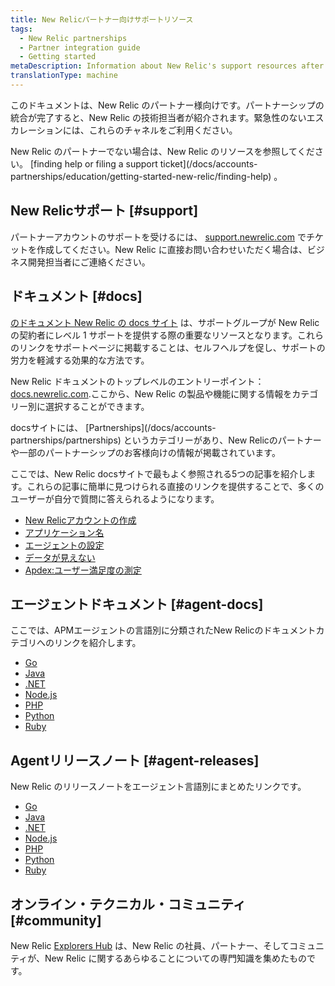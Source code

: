 ```yaml
---
title: New Relicパートナー向けサポートリソース
tags:
  - New Relic partnerships
  - Partner integration guide
  - Getting started
metaDescription: Information about New Relic's support resources after the partner integration is completed.
translationType: machine
---
```


このドキュメントは、New Relic のパートナー様向けです。パートナーシップの統合が完了すると、New Relic の技術担当者が紹介されます。緊急性のないエスカレーションには、これらのチャネルをご利用ください。

<Callout variant="tip">
  New Relic のパートナーでない場合は、New Relic のリソースを参照してください。 [finding help or filing a support ticket](/docs/accounts-partnerships/education/getting-started-new-relic/finding-help) 。
</Callout>

## New Relicサポート [#support]

パートナーアカウントのサポートを受けるには、 [support.newrelic.com](https://support.newrelic.com/) でチケットを作成してください。New Relic に直接お問い合わせいただく場合は、ビジネス開発担当者にご連絡ください。

## ドキュメント [#docs]

[のドキュメント New Relic の docs サイト](https://docs.newrelic.com) は、サポートグループが New Relic の契約者にレベル 1 サポートを提供する際の重要なリソースとなります。これらのリンクをサポートページに掲載することは、セルフヘルプを促し、サポートの労力を軽減する効果的な方法です。

New Relic ドキュメントのトップレベルのエントリーポイント： [docs.newrelic.com](https://docs.newrelic.com).ここから、New Relic の製品や機能に関する情報をカテゴリー別に選択することができます。

<Callout variant="tip">
  docsサイトには、 [Partnerships](/docs/accounts-partnerships/partnerships) というカテゴリーがあり、New Relicのパートナーや一部のパートナーシップのお客様向けの情報が掲載されています。
</Callout>

ここでは、New Relic docsサイトで最もよく参照される5つの記事を紹介します。これらの記事に簡単に見つけられる直接のリンクを提供することで、多くのユーザーが自分で質問に答えられるようになります。

* [New Relicアカウントの作成](/docs/accounts-partnerships/accounts/account-setup/creating-your-new-relic-account)
* [アプリケーション名](/docs/apm/new-relic-apm/installation-configuration/naming-your-application)
* [エージェントの設定](/docs/apm/new-relic-apm/installation-configuration/configuring-agent)
* [データが見えない](/docs/apm/new-relic-apm/troubleshooting/not-seeing-data)
* [Apdex:ユーザー満足度の測定](/docs/apm/new-relic-apm/apdex/apdex-measuring-user-satisfaction)

## エージェントドキュメント [#agent-docs]

ここでは、APMエージェントの言語別に分類されたNew Relicのドキュメントカテゴリへのリンクを紹介します。

* [Go](/docs/agents/go-agent)
* [Java](/docs/agents/java-agent)
* [.NET](/docs/agents/net-agent)
* [Node.js](/docs/agents/nodejs-agent)
* [PHP](/docs/agents/php-agent)
* [Python](/docs/agents/python-agent)
* [Ruby](/docs/agents/ruby-agent)

## Agentリリースノート [#agent-releases]

New Relic のリリースノートをエージェント言語別にまとめたリンクです。

* [Go](/docs/release-notes/agent-release-notes/go-release-notes)
* [Java](/docs/release-notes/agent-release-notes/java-release-notes)
* [.NET](/docs/release-notes/agent-release-notes/net-release-notes)
* [Node.js](/docs/release-notes/agent-release-notes/nodejs-release-notes)
* [PHP](/docs/release-notes/agent-release-notes/php-release-notes)
* [Python](/docs/release-notes/agent-release-notes/python-release-notes)
* [Ruby](/docs/release-notes/agent-release-notes/ruby-release-notes)

## オンライン・テクニカル・コミュニティ [#community]

New Relic [Explorers Hub](https://discuss.newrelic.com/categories) は、New Relic の社員、パートナー、そしてコミュニティが、New Relic に関するあらゆることについての専門知識を集めたものです。